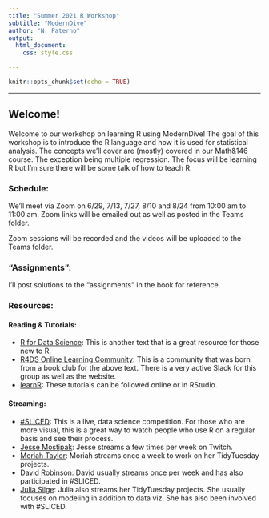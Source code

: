 ```yaml
---
title: "Summer 2021 R Workshop"
subtitle: "ModernDive"
author: "N. Paterno"
output: 
  html_document:
    css: style.css

---
```


```r
knitr::opts_chunk$set(echo = TRUE)
```
*** 
## Welcome!

Welcome to our workshop on learning R using ModernDive! The goal of this workshop is to introduce the R language and how it is used for statistical analysis. The concepts we'll cover are (mostly) covered in our Math&146 course. The exception being multiple regression. The focus will be learning R but I'm sure there will be some talk of how to teach R. 

### Schedule:
We'll meet via Zoom on 6/29, 7/13, 7/27, 8/10 and 8/24 from 10:00 am to 11:00 am. Zoom links will be emailed out as well as posted in the Teams folder. 

Zoom sessions will be recorded and the videos will be uploaded to the Teams folder. 

### "Assignments":
I'll post solutions to the "assignments" in the book for reference. 

### Resources:

#### Reading & Tutorials:
* [R for Data Science](https://r4ds.had.co.nz): This is another text that is a great resource for those new to R. 
* [R4DS Online Learning Community](https://www.rfordatasci.com): This is a community that was born from a book club for the above text. There is a very active Slack for this group as well as the website. 
* [learnR](https://rstudio.github.io/learnr/): These tutorials can be followed online or in RStudio.

#### Streaming:

* [#SLICED](https://www.notion.so/SLICED-Show-c7bd26356e3a42279e2dfbafb0480073): This is a live, data science competition. For those who are more visual, this is a great way to watch people who use R on a regular basis and see their process. 
* [Jesse Mostipak](https://www.twitch.tv/kierisi): Jesse streams a few times per week on Twitch.
* [Moriah Taylor](https://www.twitch.tv/moriah_streamR): Moriah streams once a week to work on her TidyTuesday projects. 
* [David Robinson](https://www.youtube.com/channel/UCeiiqmVK07qhY-wvg3IZiZQ): David usually streams once per week and has also participated in \#SLICED.
* [Julia Silge](https://www.youtube.com/channel/UCTTBgWyJl2HrrhQOOc710kA): Julia also streams her TidyTuesday projects. She usually focuses on modeling in addition to data viz. She has also been involved with \#SLICED.